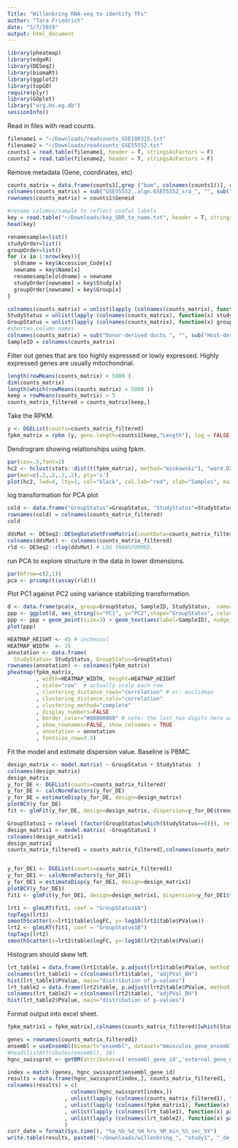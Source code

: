 ```yaml
---
Title: "Willenbring RNA-seq to identify TFs"
author: "Tara Friedrich"
date: "5/7/2019"
output: html_document
---
```


```r
library(pheatmap)
library(edgeR)
library(DESeq2)
library(biomaRt)
library(ggplot2)
library(topGO)
require(plyr)
library(GOplot)
library("org.Hs.eg.db")
sessionInfo()
```

Read in files with read counts.  
```r
filename1 = "~/Downloads/readcounts_GSE108315.txt"
filename2 = "~/Downloads/readcounts_GSE55552.txt"
counts1 = read.table(filename1, header = T, stringsAsFactors = F) 
counts2 = read.table(filename2, header = T, stringsAsFactors = F)
```

Remove metadata (Gene, coordinates, etc)
```r
counts_matrix = data.frame(counts1[,grep ("bam", colnames(counts1))], counts2[,grep ("bam", colnames(counts2))])
colnames(counts_matrix) = sub("GSE55552..algn.GSE55552_sra_", "", sub(".sra_algn_Aligned.sortedByCoord.out.bam", "", sub("GSE108315..algn.GSE108315_sra_", "", colnames(counts_matrix))))
rownames(counts_matrix) = counts1$Geneid

#rename columns/sample to reflect useful labels 
key = read.table("~/Downloads/key_SRR_to_name.txt", header = T, stringsAsFactors = F, fill=T, sep="\t")
head(key)

renamesample=list()
studyOrder=list()
groupOrder=list()
for (x in 1:nrow(key)){
  oldname = key$Accession_Code[x]
  newname = key$Name[x]
  renamesample[oldname] = newname
  studyOrder[newname] = key$Study[x]
  groupOrder[newname] = key$Group[x]
}

colnames(counts_matrix) = unlist(lapply (colnames(counts_matrix), function(x) renamesample[[x]]))
StudyStatus = unlist(lapply (colnames(counts_matrix), function(x) studyOrder[[x]]))
GroupStatus = unlist(lapply (colnames(counts_matrix), function(x) groupOrder[[x]]))
#shorten column names
colnames(counts_matrix) = sub("Donor-derived ducts ", "", sub("Host-derived ducts ", "", sub("Hepatocyte ", "", colnames(counts_matrix))))
SampleID = colnames(counts_matrix)
```
Filter out genes that are too highly expressed or lowly expressed. Highly expressed genes are usually mitochondrial. 
```r
length(rowMeans(counts_matrix) < 5000 )
dim(counts_matrix)
length(which(rowMeans(counts_matrix) > 5000 ))
keep = rowMeans(counts_matrix) > 5 
counts_matrix_filtered = counts_matrix[keep,]
```
Take the RPKM.
```r
y <- DGEList(counts=counts_matrix_filtered)
fpkm_matrix = rpkm (y, gene.length=counts1[keep,"Length"], log = FALSE)
```
Dendrogram showing relationships using fpkm. 
```r
par(cex=.5,font=2)
hc2 <- hclust(stats::dist(t(fpkm_matrix), method="minkowski"), "ward.D2")
par(mar=c(.2,.2,.2,.2), pty='s')
plot(hc2, lwd=4, lty=1, col="black", col.lab="red", xlab="Samples", main="Samples clustered by FPKM using Ward's clustering & Euclidean distance")
```


log transformation for PCA plot 
```r
cold <- data.frame("GroupStatus"=GroupStatus, "StudyStatus"=StudyStatus) 
rownames(cold) = colnames(counts_matrix_filtered)
cold

ddsMat <- DESeq2::DESeqDataSetFromMatrix(countData=counts_matrix_filtered, colData=cold, design=~GroupStatus );
colnames(ddsMat) <- colnames(counts_matrix_filtered)
rld <- DESeq2::rlog(ddsMat) # LOG TRANSFORMED.
```

run PCA to explore structure in the data in lower dimensions.  
```r
par(mfrow=c(2,1))
pca <- prcomp(t(assay(rld)))
```


Plot PC1 against PC2 using variance stabilizing transformation. 

```r
d <- data.frame(pca$x, group=GroupStatus, SampleID, StudyStatus,  name=colnames(rld)) # returns PC1, PC2, ... PC8... etc
ppp <- ggplot(d, aes_string(x="PC1", y="PC2",shape="GroupStatus", color="StudyStatus"))
ppp <- ppp + geom_point(size=3) + geom_text(aes(label=SampleID), nudge_y=6)
plot(ppp)
```  

```r
HEATMAP_HEIGHT <- 45 # inchescol
HEATMAP_WIDTH  <- 15
annotation <- data.frame(
  StudyStatus= StudyStatus, GroupStatus=GroupStatus)
rownames(annotation) <- colnames(fpkm_matrix)
pheatmap(fpkm_matrix,
         , width=HEATMAP_WIDTH, height=HEATMAP_HEIGHT
         , scale="row"  # actually scale each row
         , clustering_distance_rows="correlation" # or: euclidean
         , clustering_distance_cols="correlation"
         , clustering_method="complete"
         , display_numbers=FALSE
         , border_color="#00000000" # note: the last two digits here are the alpha channel/ transparency
         , show_rownames=FALSE, show_colnames = TRUE
         , annotation = annotation
         , fontsize_row=3.5)
```

Fit the model and estimate dispersion value. Baseline is PBMC.  
```r
design_matrix <- model.matrix( ~ GroupStatus + StudyStatus  )
colnames(design_matrix)
design_matrix
y_for_DE <- DGEList(counts=counts_matrix_filtered)
y_for_DE <- calcNormFactors(y_for_DE)
y_for_DE = estimateDisp(y_for_DE, design=design_matrix) 
plotBCV(y_for_DE)
fit <- glmFit(y_for_DE, design=design_matrix, dispersion=y_for_DE$trended.dispersion)
```


```r
GroupStatus1 = relevel (factor(GroupStatus[which(StudyStatus==0)]), ref="C")
design_matrix1 <- model.matrix( ~GroupStatus1 )
colnames(design_matrix1)
design_matrix1
counts_matrix_filtered1 = counts_matrix_filtered[,colnames(counts_matrix_filtered)[which(StudyStatus==0)]]


y_for_DE1 <- DGEList(counts=counts_matrix_filtered1)
y_for_DE1 <- calcNormFactors(y_for_DE1)
y_for_DE1 = estimateDisp(y_for_DE1, design=design_matrix1) 
plotBCV(y_for_DE1)
fit1 <- glmFit(y_for_DE1, design=design_matrix1, dispersion=y_for_DE1$trended.dispersion)
```

```r
lrt1 <- glmLRT(fit1, coef = "GroupStatus1A")
topTags(lrt1)
smoothScatter(x=lrt1$table$logFC, y=-log10(lrt1$table$PValue))
lrt2 <- glmLRT(fit1, coef = "GroupStatus1B")
topTags(lrt2)
smoothScatter(x=lrt2$table$logFC, y=-log10(lrt2$table$PValue))
```

Histogram should skew left.  
```r
lrt_table1 = data.frame(lrt1$table, p.adjust(lrt1$table$PValue, method = "BH"))
colnames(lrt_table1) = c(colnames(lrt1$table), "adjPVal_BH")
hist(lrt_table1$PValue, main="distribution of p-values") 
lrt_table2 = data.frame(lrt2$table, p.adjust(lrt2$table$PValue, method = "BH"))
colnames(lrt_table2) = c(colnames(lrt2$table), "adjPVal_BH")
hist(lrt_table2$PValue, main="distribution of p-values") 
```

Format output into excel sheet. 
```r
fpkm_matrix1 = fpkm_matrix[,colnames(counts_matrix_filtered)[which(StudyStatus==0)]]

genes = rownames(counts_matrix_filtered1)
ensembl = useEnsembl(biomart="ensembl", dataset="mmusculus_gene_ensembl",host="www.ensembl.org")
#head(listAttributes(ensembl), 30)
hgnc_swissprot <- getBM(attributes=c('ensembl_gene_id','external_gene_name','description'),filters = 'ensembl_gene_id',  values = genes , mart = ensembl)

index = match (genes, hgnc_swissprot$ensembl_gene_id)
results = data.frame(hgnc_swissprot[index,], counts_matrix_filtered1, fpkm_matrix1, lrt_table1,lrt_table2)
colnames(results) = c(
                    colnames(hgnc_swissprot[index,])
                  , unlist(lapply (colnames(counts_matrix_filtered1), function(x) paste(x, "counts", sep="_")))
                  , unlist(lapply (colnames(fpkm_matrix1), function(x) paste(x, "fpkm", sep="_")))
                  , unlist(lapply (colnames(lrt_table1), function(x) paste(x, "_A_vs_C_baseline", sep="_")))
                  , unlist(lapply (colnames(lrt_table2), function(x) paste(x, "_B_vs_C_baseline", sep="_")))
                  )
curr_date = format(Sys.time(), "%a_%b_%d_%H_hrs_%M_min_%S_sec_%Y")
write.table(results, paste0("~/Downloads/willenbring_", "study1", "_de_", curr_date, ".xls"), row.names=rownames(counts_matrix_filtered), col.names=NA, sep="\t")

```


